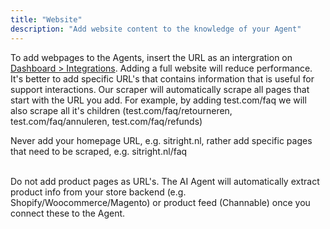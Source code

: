 ```yaml
---
title: "Website"
description: "Add website content to the knowledge of your Agent"
---
```


To add webpages to the Agents, insert the URL as an intergration on [Dashboard \> Integrations](https://gominimal.ai/dashboard/integrations). Adding a full website will reduce performance. It's better to add specific URL's that contains information that is useful for support interactions. Our scraper will automatically scrape all pages that start with the URL you add. For example, by adding test.com/faq we will also scrape all it's children (test.com/faq/retourneren, test.com/faq/annuleren, test.com/faq/refunds)

<Note>
  Never add your homepage URL, e.g. sitright.nl, rather add specific pages that need to be scraped, e.g. sitright.nl/faq

  \
  Do not add product pages as URL's. The AI Agent will automatically extract product info from your store backend (e.g. Shopify/Woocommerce/Magento) or product feed (Channable) once you connect these to the Agent.
</Note>